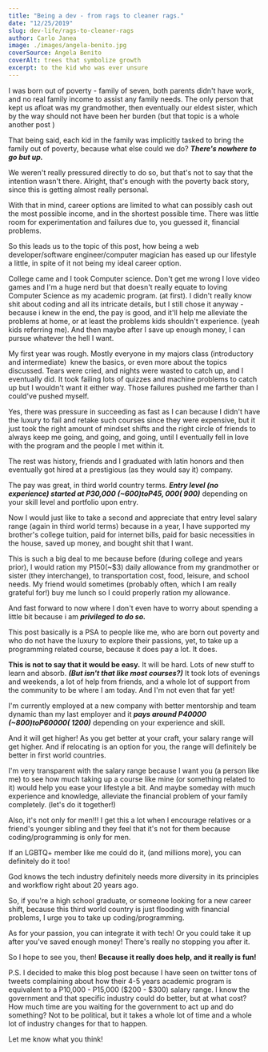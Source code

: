```yaml
---
title: "Being a dev - from rags to cleaner rags."
date: "12/25/2019"
slug: dev-life/rags-to-cleaner-rags
author: Carlo Janea
image: ./images/angela-benito.jpg
coverSource: Angela Benito
coverAlt: trees that symbolize growth
excerpt: to the kid who was ever unsure
---
```


I was born out of poverty - family of seven, both parents didn't have work,  and no real family income to assist any family needs. The only person that kept us afloat was my grandmother, then eventually our eldest sister, which by the way should not have been her burden (but that topic is a whole another post )

That being said, each kid in the family was implicitly tasked to bring the family out of poverty, because what else could we do? **_There's nowhere to go but up._**

We weren't really pressured directly to do so, but that's not to say that the intention wasn't there. Alright, that's enough with the poverty back story, since this is getting almost really personal.

With that in mind, career options are limited to what can possibly cash out the most possible income, and in the shortest possible time. There was little room for experimentation and failures due to, you guessed it, financial problems.

So this leads us to the topic of this post, how being a web developer/software engineer/computer magician has eased up our lifestyle a little, in spite of it not being my ideal career option.

College came and I took Computer science. Don't get me wrong I love video games and I'm a huge nerd but that doesn't really equate to loving Computer Science as my academic program. (at first). I didn't really know shit about coding and all its intricate details, but I still chose it anyway - because i knew in the end, the pay is good, and it'll help me alleviate the problems at home, or at least the problems kids shouldn't experience. (yeah kids referring me). And then maybe after I save up enough money, I can pursue whatever the hell I want.

My first year was rough. Mostly everyone in my majors class (introductory and intermediate)  knew the basics, or even more about the topics discussed. Tears were cried, and nights were wasted to catch up, and I eventually did. It took failing lots of quizzes and machine problems to catch up but I wouldn't want it either way. Those failures pushed me farther than I could've pushed myself.

Yes, there was pressure in succeeding as fast as I can because I didn't have the luxury to fail and retake such courses since they were expensive, but it just took the right amount of mindset shifts and the right circle of friends to always keep me going, and going, and going, until I eventually fell in love with the program and the people I met within it.

The rest was history, friends and I graduated with latin honors and then eventually got hired at a prestigious (as they would say it) company.

The pay was great, in third world country terms. **_Entry level (no experience) started at P30,000 (~$600) to P45,000(~$900)_** depending on your skill level and portfolio upon entry.

Now I would just like to take a second and appreciate that entry level salary range (again in third world terms) because in a year, I have supported my brother's college tuition, paid for internet bills, paid for basic necessities in the house, saved up money, and bought shit that I want.

This is such a big deal to me because before (during college and years prior), I would ration my P150(~\$3) daily allowance from my grandmother or sister (they interchange), to transportation cost, food, leisure, and school needs. My friend would sometimes (probably often, which I am really grateful for!) buy me lunch so I could properly ration my allowance.

And fast forward to now where I don't even have to worry about spending a little bit because i am **_privileged to do so._**

This post basically is a PSA to people like me, who are born out poverty and who do not have the luxury to explore their passions, yet, to take up a programming related course, because it does pay a lot. It does.

**This is not to say that it would be easy.** It will be hard. Lots of new stuff to learn and absorb. **_(But isn't that like most courses?)_** It took lots of evenings and weekends, a lot of help from friends, and a whole lot of support from the community to be where I am today. And I'm not even that far yet!

I'm currently employed at a new company with better mentorship and team dynamic than my last employer and it **_pays around P40000 (~$800) to P60000(~$1200)_** depending on your experience and skill.

And it will get higher! As you get better at your craft, your salary range will get higher. And if relocating is an option for you, the range will definitely be better in first world countries.

I'm very transparent with the salary range because I want you (a person like me) to see how much taking up a course like mine (or something related to it) would help you ease your lifestyle a bit. And maybe someday with much experience and knowledge, alleviate the financial problem of your family completely. (let's do it together!)

Also, it's not only for men!!! I get this a lot when I encourage relatives or a friend's younger sibling and they feel that it's not for them because coding/programming is only for men.

If an LGBTQ+ member like me could do it, (and millions more), you can definitely do it too!

God knows the tech industry definitely needs more diversity in its principles and workflow right about 20 years ago.

So, if you're a high school graduate, or someone looking for a new career shift, because this third world country is just flooding with financial problems, I urge you to take up coding/programming.

As for your passion, you can integrate it with tech! Or you could take it up after you've saved enough money! There's really no stopping you after it.

So I hope to see you, then! **Because it really does help, and it really is fun!**

P.S. I decided to make this blog post because I have seen on twitter tons of tweets complaining about how their 4-5 years academic program is equivalent to a P10,000 - P15,000 ($200 - $300) salary range. I know the government and that specific industry could do better, but at what cost? How much time are you waiting for the government to act up and do something? Not to be political, but it takes a whole lot of time and a whole lot of industry changes for that to happen.

Let me know what you think!
